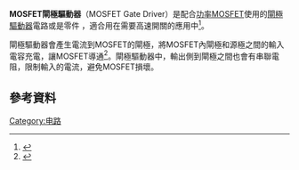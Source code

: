 '''MOSFET閘極驅動器'''（MOSFET Gate Driver）是配合[[功率MOSFET|功率MOSFET]]使用的[[閘極驅動器|閘極驅動器]]電路或是零件
，適合用在需要高速開關的應用中<ref>{{cite web|last=Laszlo|first=Balogh|title=Design And Application Guide For High Speed MOSFET Gate Drive Circuits|url=http://www.ti.com/lit/ml/slup169/slup169.pdf|work=www.ti.com|accessdate=2013-11-28|archive-url=https://web.archive.org/web/20131215000411/http://www.ti.com/lit/ml/slup169/slup169.pdf|archive-date=2013-12-15|dead-url=no}}</ref>。

閘極驅動器會產生電流到MOSFET的閘極，將MOSFET內閘極和源極之間的輸入電容充電，讓MOSFET導通<ref>{{cite book|author=George C. Chryssis|coauthors=梁適安譯 |title=高頻交換式電源供應器原理與設計 |year=1995 |publisher=全華圖書 |location=台北 |isbn=9789578967694 |date=1995-05}}</ref>。閘極驅動器中，輸出側到閘極之間也會有串聯電阻，限制輸入的電流，避免MOSFET損壞。

==參考資料==
{{Reflist}}

[[Category:电路|Category:电路]]
{{技術小作品}}